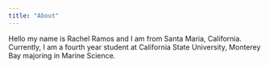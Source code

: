 ```yaml
---
title: "About"
---
```


Hello my name is Rachel Ramos and I am from Santa Maria, California. Currently, I am a fourth year student at California State University, Monterey Bay majoring in Marine Science.
